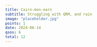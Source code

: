 ```yaml
---
title: Cairn-mon-earn
subtitle: Struggling with QRM, and rain
image: "placeholder.jpg"
points: 1
date: 2024-06-14
qsos: 6
total: 12
---
```

